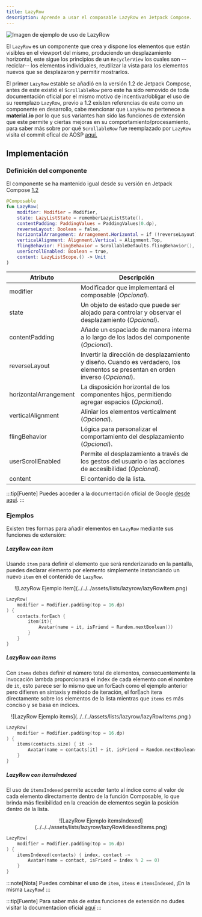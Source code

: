```yaml
---
title: LazyRow
description: Aprende a usar el composable LazyRow en Jetpack Compose.
---
```



![Imagen de ejemplo de uso de LazyRow](../../../assets/lists/lazyrow/lazyRow.png) 

El `LazyRow` es un componente que crea y dispone los elementos que están visibles en el viewport del mismo, produciendo un desplazamiento horizontal, este sigue los principios de un `RecyclerView`
los cuales son --reciclar-- los elementos individuales, reutilizar la vista para los elementos nuevos que se desplazaron y permitir mostrarlos. 

El primer `LazyRow` estable se añadió en la versión 1.2 de Jetpack Compose, antes de este existió el `ScrollableRow` pero este ha sido removido de toda documentación oficial
por el mismo motivo de incentivar/obligar el uso de su reemplazo `LazyRow`, previo a 1.2 existen referencias de este como un componente en desarrollo, cabe mencionar que `LazyRow` no pertenece a **material.io** por lo que sus variantes han sido las funciones de extensión que este permite
 y ciertas mejoras en su comportamiento/procesamiento, para saber más sobre por qué `ScrollableRow` fue reemplazado por `LazyRow` visita el commit ofical de AOSP [aquí.](https://android-review.googlesource.com/c/platform/frameworks/support/+/1530328)

## Implementación

### Definición del componente

El componente se ha mantenido igual desde su versión en Jetpack Compose [1.2](https://developer.android.com/jetpack/androidx/releases/compose-foundation?hl=es-419#1.2.0)

```kotlin frame="terminal"
@Composable
fun LazyRow(
    modifier: Modifier = Modifier,
    state: LazyListState = rememberLazyListState(),
    contentPadding: PaddingValues = PaddingValues(0.dp),
    reverseLayout: Boolean = false,
    horizontalArrangement: Arrangement.Horizontal = if (!reverseLayout) Arrangement.Start else Arrangement.End,
    verticalAlignment: Alignment.Vertical = Alignment.Top,
    flingBehavior: FlingBehavior = ScrollableDefaults.flingBehavior(),
    userScrollEnabled: Boolean = true,
    content: LazyListScope.() -> Unit
)
```

Atributo | Descripción
------ | -----------
modifier | Modificador que implementará el composable (_Opcional_).
state | Un objeto de estado que puede ser alojado para controlar y observar el desplazamiento (_Opcional_).
contentPadding | Añade un espaciado de manera interna a lo largo de los lados del componente (_Opcional_).
reverseLayout | Invertir la dirección de desplazamiento y diseño. Cuando es verdadero, los elementos se presentan en orden inverso (_Opcional_).
horizontalArrangement | La disposición horizontal de los componentes hijos, permitiendo agregar espacios (_Opcional_).
verticalAlignment | Aliniar los elementos verticalment (_Opcional_).
flingBehavior | Lógica para personalizar el comportamiento del desplazamiento (_Opcional_).
userScrollEnabled |  Permite el desplazamiento a través de los gestos del usuario o las acciones de accesibilidad (_Opcional_).
content | El contenido de la lista.


:::tip[Fuente]
Puedes acceder a la documentación oficial de Google
[desde aquí](https://developer.android.com/reference/kotlin/androidx/compose/foundation/lazy/package-summary#LazyRow(androidx.compose.ui.Modifier,androidx.compose.foundation.lazy.LazyListState,androidx.compose.foundation.layout.PaddingValues,kotlin.Boolean,androidx.compose.foundation.layout.Arrangement.Horizontal,androidx.compose.ui.Alignment.Vertical,androidx.compose.foundation.gestures.FlingBehavior,kotlin.Boolean,kotlin.Function1)).
:::

### Ejemplos
Existen tres formas para añadir elementos en `LazyRow` mediante sus funciones de extensión:

<Tabs>
<TabItem label="Foundation">

##### LazyRow con item

Usando `item` para definir el elemento que será renderizarado en la pantalla, puedes declarar elemento por elemento simplemente instanciando un nuevo `item` en el contenido de `LazyRow`.

<center>
![LazyRow Ejemplo item](../../../assets/lists/lazyrow/lazyRowItem.png)
</center>

```kotlin frame="terminal"
LazyRow(
    modifier = Modifier.padding(top = 16.dp)
) {
    contacts.forEach {
        item(it){
            Avatar(name = it, isFriend = Random.nextBoolean())
        }
    }
}
```

##### LazyRow con items

Con `items` debes definir el número total de elementos, consecuentemente la invocación lambda proporcionará el index de cada elemento con el nombre de `it`,
esto parece ser lo mismo que un forEach como el ejemplo anterior pero difieren en sintaxis y método de iteración, el forEach itera directamente sobre los elementos de la lista mientras que `items` es más conciso y se basa en índices.

<center>
![LazyRow Ejemplo items](../../../assets/lists/lazyrow/lazyRowItems.png )
</center>

```kotlin frame="terminal"
LazyRow(
    modifier = Modifier.padding(top = 16.dp)
) {
    items(contacts.size) { it ->
        Avatar(name = contacts[it] + it, isFriend = Random.nextBoolean())
    }
}
```

##### LazyRow con itemsIndexed

El uso de `itemsIndexed` permite acceder tanto al índice como al valor de cada elemento directamente dentro de la función Composable, lo que brinda más flexibilidad en la creación de elementos según la posición dentro de la lista.

<center>
![LazyRow Ejemplo itemsIndexed](../../../assets/lists/lazyrow/lazyRowIidexedItems.png)
</center>

```kotlin frame="terminal"
LazyRow(
    modifier = Modifier.padding(top = 16.dp)
) {
    itemsIndexed(contacts) { index, contact ->
        Avatar(name = contact, isFriend = index % 2 == 0)
    }
}
```

:::note[Nota]
Puedes combinar el uso de `item`, `items` e `itemsIndexed`, ¡En la misma `LazyRow`!
:::
</TabItem>
</Tabs>

:::tip[Fuente]
Para saber más de estas funciones de extensión no dudes visitar la documentacion oficial [aquí](https://developer.android.com/reference/kotlin/androidx/compose/foundation/lazy/package-summary#extension-functions)
:::